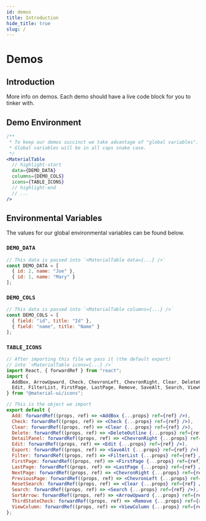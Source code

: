 ```yaml
---
id: demos
title: Introduction
hide_title: true
slug: /
---
```



# Demos

## Introduction

More info on demos. Each demo should have a live code block for you to tinker with.

## Demo Environment

```jsx
/**
 * To keep our demos succinct we take advantage of "global variables".
 * Global variables will be in all caps snake case.
 */
<MaterialTable
  // highlight-start
  data={DEMO_DATA} 
  columns={DEMO_COLS} 
  icons={TABLE_ICONS}
  // highlight-end
  // ...
/>
```

## Environmental Variables

The values for our global environmental variables can be found below.

### `DEMO_DATA`

```javascript
// This data is passed into `<MaterialTable data={...} />`
const DEMO_DATA = [
  { id: 2, name: "Joe" },
  { id: 1, name: "Mary" }
];
```

### `DEMO_COLS`

```javascript
// This data is passed into `<MaterialTable columns={...} />`
const DEMO_COLS = [
  { field: "id", title: "Id" },
  { field: "name", title: "Name" }
];
```

### `TABLE_ICONS`

```jsx title="/src/theme/ReactLiveScope/tableIcons.js"
// After importing this file we pass it (the default export) 
// into `<MaterialTable icons={...} />`
import React, { forwardRef } from "react";
import { 
  AddBox, ArrowUpward, Check, ChevronLeft, ChevronRight, Clear, DeleteOutline, 
  Edit, FilterList, FirstPage, LastPage, Remove, SaveAlt, Search, ViewColumn 
} from "@material-ui/icons";

// This is the object we import
export default {
  Add: forwardRef((props, ref) => <AddBox {...props} ref={ref} />),
  Check: forwardRef((props, ref) => <Check {...props} ref={ref} />),
  Clear: forwardRef((props, ref) => <Clear {...props} ref={ref} />),
  Delete: forwardRef((props, ref) => <DeleteOutline {...props} ref={ref} />),
  DetailPanel: forwardRef((props, ref) => <ChevronRight {...props} ref={ref} />),
  Edit: forwardRef((props, ref) => <Edit {...props} ref={ref} />),
  Export: forwardRef((props, ref) => <SaveAlt {...props} ref={ref} />),
  Filter: forwardRef((props, ref) => <FilterList {...props} ref={ref} />),
  FirstPage: forwardRef((props, ref) => <FirstPage {...props} ref={ref} />),
  LastPage: forwardRef((props, ref) => <LastPage {...props} ref={ref} />),
  NextPage: forwardRef((props, ref) => <ChevronRight {...props} ref={ref} />),
  PreviousPage: forwardRef((props, ref) => <ChevronLeft {...props} ref={ref} />),
  ResetSearch: forwardRef((props, ref) => <Clear {...props} ref={ref} />),
  Search: forwardRef((props, ref) => <Search {...props} ref={ref} />),
  SortArrow: forwardRef((props, ref) => <ArrowUpward {...props} ref={ref} />),
  ThirdStateCheck: forwardRef((props, ref) => <Remove {...props} ref={ref} />),
  ViewColumn: forwardRef((props, ref) => <ViewColumn {...props} ref={ref} />),
};
```